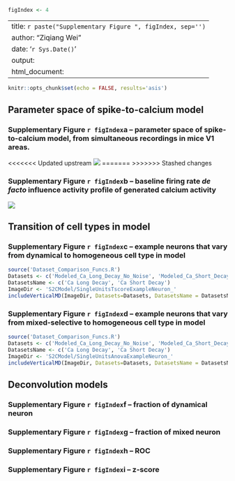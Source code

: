 ```r
figIndex <- 4
```

---
title: `r paste("Supplementary Figure ", figIndex, sep='')`
author: "Ziqiang Wei"
date: '`r Sys.Date()`'
output:
  html_document:
---

```r
knitr::opts_chunk$set(echo = FALSE, results='asis')
```

## Parameter space of spike-to-calcium model
### Supplementary Figure `r figIndex`a -- parameter space of spike-to-calcium model, from simultaneous recordings in mice V1 areas.
<<<<<<< Updated upstream
![](../Plot/ModelCellFits/parasSpace.svg)
=======
>>>>>>> Stashed changes

### Supplementary Figure `r figIndex`b -- baseline firing rate _de facto_ influence activity profile of generated calcium activity
![](../Plot/ModelCellFits/S2CSuppRiseTime.svg)

## Transition of cell types in model
### Supplementary Figure `r figIndex`c -- example neurons that vary from dynamical to homogeneous cell type in model
```r
source('Dataset_Comparison_Funcs.R')
Datasets <- c('Modeled_Ca_Long_Decay_No_Noise', 'Modeled_Ca_Short_Decay_No_Noise')
DatasetsName <- c('Ca Long Decay', 'Ca Short Decay')
ImageDir <- 'S2CModel/SingleUnitsTscoreExampleNeuron_'
includeVerticalMD(ImageDir, Datasets=Datasets, DatasetsName = DatasetsName, fileType = 'svg')
```
### Supplementary Figure `r figIndex`d -- example neurons that vary from mixed-selective to homogeneous cell type in model
```r
source('Dataset_Comparison_Funcs.R')
Datasets <- c('Modeled_Ca_Long_Decay_No_Noise', 'Modeled_Ca_Short_Decay_No_Noise')
DatasetsName <- c('Ca Long Decay', 'Ca Short Decay')
ImageDir <- 'S2CModel/SingleUnitsAnovaExampleNeuron_'
includeVerticalMD(ImageDir, Datasets=Datasets, DatasetsName = DatasetsName, fileType = 'svg')
```

## Deconvolution models

### Supplementary Figure `r figIndex`f -- fraction of dynamical neuron

### Supplementary Figure `r figIndex`g -- fraction of mixed neuron

### Supplementary Figure `r figIndex`h -- ROC

### Supplementary Figure `r figIndex`i -- z-score


